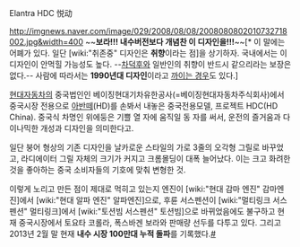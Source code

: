 Elantra HDC
悦动

http://imgnews.naver.com/image/029/2008/08/08/2008080802010732718002.jpg&width=400
~~'''보라!!! 내수버전보다 개념찬 이 디자인을!!!'''~~[* 이 말에는 어폐가 있다. 일단 [wiki:"취존중" 디자인은 '''취향'''이라는 점]을 상기하자. 국내에서는 이 디자인이 안먹힐 가능성도 높다. --[[차덕후]]와 일반인의 취향이 반드시 같으리라는 보장은 없다.-- 사람에 따라서는 '''1990년대 디자인'''이라고 [http://gall.dcinside.com/board/view/?id=baseball_new2&no=1298349&page=2 까이는 경우]도 있다.]

[[현대자동차]]의 중국법인인 베이징현대기차유한공사(=베이징현대자동차주식회사)에서 중국시장 전용으로 [[아반떼]](HD)를 손봐서 내놓은 중국전용모델, 프로젝트 HDC(HD China). 중국식 차명인 위에둥은 기쁠 열 자에 움직일 동 자를 써서, 운전의 즐거움과 다이나믹한 개성과 디자인을 의미한다고.

일단 붕어 형상의 기존 디자인을 날카로운 스타일의 가로 3줄의 오각형 그릴로 바꾸었고, 라디에이터 그릴 자체의 크기가 커지고 크롬몰딩이 대폭 늘어났다. 이는 크고 화려한것을 좋아하는 중국 소비자들의 기호에 맞춰 변형한 것.

이렇게 노리고 만든 점이 제대로 먹히고 있는지 엔진이 [wiki:"현대 감마 엔진" 감마엔진]에서 [wiki:"현대 알파 엔진" 알파엔진]으로, 후륜 서스펜션이 [wiki:"멀티링크 서스펜션" 멀티링크]에서 [wiki:"토션빔 서스펜션" 토션빔]으로 바뀌었음에도 불구하고 현재 중국시장에서 토요타 코롤라, 폭스바겐 보라와 판매량 선두를 다투고 있다. 그리고 2013년 2월 말 현재 '''내수 시장 100만대 누적 돌파'''를 기록했다.[http://cnews.mt.co.kr/mtview.php?no=2013022809090664816&type=1&cast=1 #]
